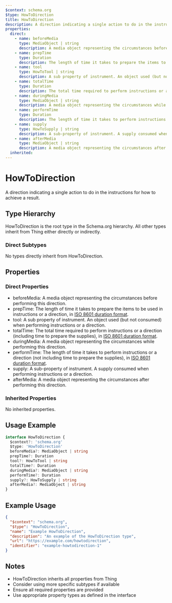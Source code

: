 ```yaml
---
$context: schema.org
$type: HowToDirection
title: HowToDirection
description: A direction indicating a single action to do in the instructions for how to achieve a result.
properties:
  direct:
    - name: beforeMedia
      type: MediaObject | string
      description: A media object representing the circumstances before performing this direction.
    - name: prepTime
      type: Duration
      description: The length of time it takes to prepare the items to be used in instructions or a direction, in [ISO 8601 duration format](http://en.wikipedia.org/wiki/ISO_8601).
    - name: tool
      type: HowToTool | string
      description: A sub property of instrument. An object used (but not consumed) when performing instructions or a direction.
    - name: totalTime
      type: Duration
      description: The total time required to perform instructions or a direction (including time to prepare the supplies), in [ISO 8601 duration format](http://en.wikipedia.org/wiki/ISO_8601).
    - name: duringMedia
      type: MediaObject | string
      description: A media object representing the circumstances while performing this direction.
    - name: performTime
      type: Duration
      description: The length of time it takes to perform instructions or a direction (not including time to prepare the supplies), in [ISO 8601 duration format](http://en.wikipedia.org/wiki/ISO_8601).
    - name: supply
      type: HowToSupply | string
      description: A sub-property of instrument. A supply consumed when performing instructions or a direction.
    - name: afterMedia
      type: MediaObject | string
      description: A media object representing the circumstances after performing this direction.
  inherited:
---
```

# HowToDirection

A direction indicating a single action to do in the instructions for how to achieve a result.

## Type Hierarchy

HowToDirection is the root type in the Schema.org hierarchy. All other types inherit from Thing either directly or indirectly.

### Direct Subtypes

No types directly inherit from HowToDirection.

## Properties

### Direct Properties

- beforeMedia: A media object representing the circumstances before performing this direction.
- prepTime: The length of time it takes to prepare the items to be used in instructions or a direction, in [ISO 8601 duration format](http://en.wikipedia.org/wiki/ISO_8601).
- tool: A sub property of instrument. An object used (but not consumed) when performing instructions or a direction.
- totalTime: The total time required to perform instructions or a direction (including time to prepare the supplies), in [ISO 8601 duration format](http://en.wikipedia.org/wiki/ISO_8601).
- duringMedia: A media object representing the circumstances while performing this direction.
- performTime: The length of time it takes to perform instructions or a direction (not including time to prepare the supplies), in [ISO 8601 duration format](http://en.wikipedia.org/wiki/ISO_8601).
- supply: A sub-property of instrument. A supply consumed when performing instructions or a direction.
- afterMedia: A media object representing the circumstances after performing this direction.

### Inherited Properties

No inherited properties.

## Usage Example

```typescript
interface HowToDirection {
  $context?: 'schema.org'
  $type: 'HowToDirection'
  beforeMedia?: MediaObject | string
  prepTime?: Duration
  tool?: HowToTool | string
  totalTime?: Duration
  duringMedia?: MediaObject | string
  performTime?: Duration
  supply?: HowToSupply | string
  afterMedia?: MediaObject | string
}
```

## Example Usage

```json
{
  "$context": "schema.org",
  "$type": "HowToDirection",
  "name": "Example HowToDirection",
  "description": "An example of the HowToDirection type",
  "url": "https://example.com/howtodirection",
  "identifier": "example-howtodirection-1"
}
```

## Notes

- HowToDirection inherits all properties from Thing
- Consider using more specific subtypes if available
- Ensure all required properties are provided
- Use appropriate property types as defined in the interface